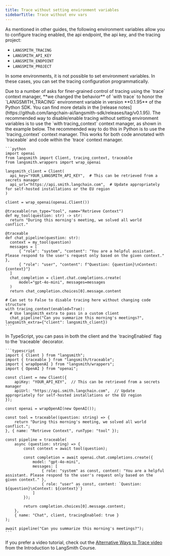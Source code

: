 ```yaml
---
title: Trace without setting environment variables
sidebarTitle: Trace without env vars
---
```


As mentioned in other guides, the following environment variables allow you to configure tracing enabled, the api endpoint, the api key, and the tracing project:

* `LANGSMITH_TRACING`
* `LANGSMITH_API_KEY`
* `LANGSMITH_ENDPOINT`
* `LANGSMITH_PROJECT`

In some environments, it is not possible to set environment variables. In these cases, you can set the tracing configuration programmatically.

<Warning>
  Due to a number of asks for finer-grained control of tracing using the `trace` context manager, **we changed the behavior** of `with trace` to honor the `LANGSMITH_TRACING` environment variable in version **0.1.95** of the Python SDK. You can find more details in the [release notes](https://github.com/langchain-ai/langsmith-sdk/releases/tag/v0.1.95). The recommended way to disable/enable tracing without setting environment variables is to use the `with tracing_context` context manager, as shown in the example below.
</Warning>

<Tabs>
  <Tab title="Python">
    The recommended way to do this in Python is to use the `tracing_context` context manager. This works for both code annotated with `traceable` and code within the `trace` context manager.

    ```python
    import openai
    from langsmith import Client, tracing_context, traceable
    from langsmith.wrappers import wrap_openai

    langsmith_client = Client(
      api_key="YOUR_LANGSMITH_API_KEY",  # This can be retrieved from a secrets manager
      api_url="https://api.smith.langchain.com",  # Update appropriately for self-hosted installations or the EU region
    )

    client = wrap_openai(openai.Client())

    @traceable(run_type="tool", name="Retrieve Context")
    def my_tool(question: str) -> str:
      return "During this morning's meeting, we solved all world conflict."

    @traceable
    def chat_pipeline(question: str):
      context = my_tool(question)
      messages = [
          { "role": "system", "content": "You are a helpful assistant. Please respond to the user's request only based on the given context." },
          { "role": "user", "content": f"Question: {question}\nContext: {context}"}
      ]
      chat_completion = client.chat.completions.create(
          model="gpt-4o-mini", messages=messages
      )
      return chat_completion.choices[0].message.content

    # Can set to False to disable tracing here without changing code structure
    with tracing_context(enabled=True):
      # Use langsmith_extra to pass in a custom client
      chat_pipeline("Can you summarize this morning's meetings?", langsmith_extra={"client": langsmith_client})
    ```
  </Tab>
  <Tab title="TypeScript">
    In TypeScript, you can pass in both the client and the `tracingEnabled` flag to the `traceable` decorator.

    ```typescript
    import { Client } from "langsmith";
    import { traceable } from "langsmith/traceable";
    import { wrapOpenAI } from "langsmith/wrappers";
    import { OpenAI } from "openai";

    const client = new Client({
        apiKey: "YOUR_API_KEY",  // This can be retrieved from a secrets manager
        apiUrl: "https://api.smith.langchain.com",  // Update appropriately for self-hosted installations or the EU region
    });

    const openai = wrapOpenAI(new OpenAI());

    const tool = traceable((question: string) => {
        return "During this morning's meeting, we solved all world conflict.";
    }, { name: "Retrieve Context", runType: "tool" });

    const pipeline = traceable(
        async (question: string) => {
            const context = await tool(question);
            
            const completion = await openai.chat.completions.create({
                model: "gpt-4o-mini",
                messages: [
                    { role: "system" as const, content: "You are a helpful assistant. Please respond to the user's request only based on the given context." },
                    { role: "user" as const, content: `Question: ${question}\nContext: ${context}`}
                ]
            });
            
            return completion.choices[0].message.content;
        }, 
        { name: "Chat", client, tracingEnabled: true }
    );

    await pipeline("Can you summarize this morning's meetings?");
    ```
  </Tab>
</Tabs>

If you prefer a video tutorial, check out the [Alternative Ways to Trace video](https://academy.langchain.com/pages/intro-to-langsmith-preview) from the Introduction to LangSmith Course.
